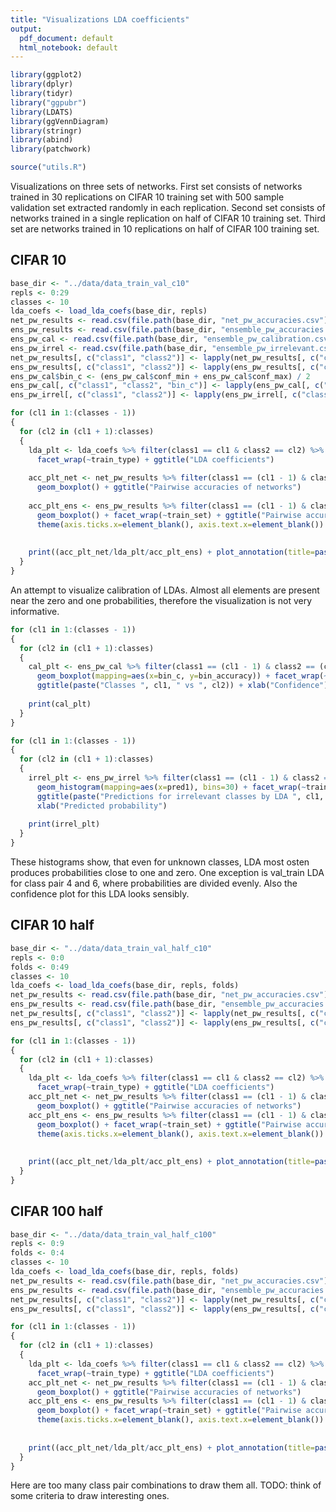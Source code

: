 ```yaml
---
title: "Visualizations LDA coefficients"
output:
  pdf_document: default
  html_notebook: default
---
```


```r
library(ggplot2)
library(dplyr)
library(tidyr)
library("ggpubr")
library(LDATS)
library(ggVennDiagram)
library(stringr)
library(abind)
library(patchwork)

source("utils.R")
```
Visualizations on three sets of networks. First set consists of networks trained in 30 replications on CIFAR 10 training set with 500 sample validation set extracted randomly in each replication. Second set consists of networks trained in a single replication on half of CIFAR 10 training set. Third set are networks trained in 10 replications on half of CIFAR 100 training set.


## CIFAR 10

```r
base_dir <- "../data/data_train_val_c10"
repls <- 0:29
classes <- 10
lda_coefs <- load_lda_coefs(base_dir, repls)
net_pw_results <- read.csv(file.path(base_dir, "net_pw_accuracies.csv"))
ens_pw_results <- read.csv(file.path(base_dir, "ensemble_pw_accuracies.csv"))
ens_pw_cal <- read.csv(file.path(base_dir, "ensemble_pw_calibration.csv"))
ens_pw_irrel <- read.csv(file.path(base_dir, "ensemble_pw_irrelevant.csv"))
net_pw_results[, c("class1", "class2")] <- lapply(net_pw_results[, c("class1", "class2")], as.factor)
ens_pw_results[, c("class1", "class2")] <- lapply(ens_pw_results[, c("class1", "class2")], as.factor)
ens_pw_cal$bin_c <- (ens_pw_cal$conf_min + ens_pw_cal$conf_max) / 2
ens_pw_cal[, c("class1", "class2", "bin_c")] <- lapply(ens_pw_cal[, c("class1", "class2", "bin_c")], as.factor)
ens_pw_irrel[, c("class1", "class2")] <- lapply(ens_pw_irrel[, c("class1", "class2")], as.factor)

```

```r
for (cl1 in 1:(classes - 1))
{
  for (cl2 in (cl1 + 1):classes)
  {
    lda_plt <- lda_coefs %>% filter(class1 == cl1 & class2 == cl2) %>% ggplot() + geom_boxplot(aes(x=coefficient, y=value)) +
      facet_wrap(~train_type) + ggtitle("LDA coefficients")
    
    acc_plt_net <- net_pw_results %>% filter(class1 == (cl1 - 1) & class2 == (cl2 - 1)) %>% ggplot(mapping=aes(x=network, y=accuracy)) + 
      geom_boxplot() + ggtitle("Pairwise accuracies of networks")
    
    acc_plt_ens <- ens_pw_results %>% filter(class1 == (cl1 - 1) & class2 == (cl2 - 1)) %>% ggplot(mapping=aes(y=accuracy)) +
      geom_boxplot() + facet_wrap(~train_set) + ggtitle("Pairwise accuracies of LDA output") +
      theme(axis.ticks.x=element_blank(), axis.text.x=element_blank())
    
    
    print((acc_plt_net/lda_plt/acc_plt_ens) + plot_annotation(title=paste("Classes ", cl1, " vs ", cl2)))
  }
}
```

An attempt to visualize calibration of LDAs. Almost all elements are present near the zero and one probabilities, therefore the visualization is not very informative.
```r
for (cl1 in 1:(classes - 1))
{
  for (cl2 in (cl1 + 1):classes)
  {
    cal_plt <- ens_pw_cal %>% filter(class1 == (cl1 - 1) & class2 == (cl2 - 1)) %>% ggplot() +
      geom_boxplot(mapping=aes(x=bin_c, y=bin_accuracy)) + facet_wrap(~train_set) +
      ggtitle(paste("Classes ", cl1, " vs ", cl2)) + xlab("Confidence") + ylab("Accuracy")
    
    print(cal_plt)
  }
}
```
```r
for (cl1 in 1:(classes - 1))
{
  for (cl2 in (cl1 + 1):classes)
  {
    irrel_plt <- ens_pw_irrel %>% filter(class1 == (cl1 - 1) & class2 == (cl2 - 1)) %>% ggplot() +
      geom_histogram(mapping=aes(x=pred1), bins=30) + facet_wrap(~train_set) +
      ggtitle(paste("Predictions for irrelevant classes by LDA ", cl1, " vs ", cl2)) +
      xlab("Predicted probability")
    
    print(irrel_plt)
  }
}
```
These histograms show, that even for unknown classes, LDA most osten produces probabilities close to one and zero. One exception is val_train LDA for class pair 4 and 6, where probabilities are divided evenly. Also the confidence plot for this LDA looks sensibly.


## CIFAR 10 half

```r
base_dir <- "../data/data_train_val_half_c10"
repls <- 0:0
folds <- 0:49
classes <- 10
lda_coefs <- load_lda_coefs(base_dir, repls, folds)
net_pw_results <- read.csv(file.path(base_dir, "net_pw_accuracies.csv"))
ens_pw_results <- read.csv(file.path(base_dir, "ensemble_pw_accuracies.csv"))
net_pw_results[, c("class1", "class2")] <- lapply(net_pw_results[, c("class1", "class2")], as.factor)
ens_pw_results[, c("class1", "class2")] <- lapply(ens_pw_results[, c("class1", "class2")], as.factor)
```

```r
for (cl1 in 1:(classes - 1))
{
  for (cl2 in (cl1 + 1):classes)
  {
    lda_plt <- lda_coefs %>% filter(class1 == cl1 & class2 == cl2) %>% ggplot() + geom_boxplot(aes(x=coefficient, y=value)) +
      facet_wrap(~train_type) + ggtitle("LDA coefficients")
    acc_plt_net <- net_pw_results %>% filter(class1 == (cl1 - 1) & class2 == (cl2 - 1)) %>% ggplot(mapping=aes(x=network, y=accuracy)) + 
      geom_boxplot() + ggtitle("Pairwise accuracies of networks")
    acc_plt_ens <- ens_pw_results %>% filter(class1 == (cl1 - 1) & class2 == (cl2 - 1)) %>% ggplot(mapping=aes(y=accuracy)) +
      geom_boxplot() + facet_wrap(~train_set) + ggtitle("Pairwise accuracies of LDA output") +
      theme(axis.ticks.x=element_blank(), axis.text.x=element_blank())
    
    
    print((acc_plt_net/lda_plt/acc_plt_ens) + plot_annotation(title=paste("Classes ", cl1, " vs ", cl2)))
  }
}
```

## CIFAR 100 half

```r
base_dir <- "../data/data_train_val_half_c100"
repls <- 0:9
folds <- 0:4
classes <- 10
lda_coefs <- load_lda_coefs(base_dir, repls, folds)
net_pw_results <- read.csv(file.path(base_dir, "net_pw_accuracies.csv"))
ens_pw_results <- read.csv(file.path(base_dir, "ensemble_pw_accuracies.csv"))
net_pw_results[, c("class1", "class2")] <- lapply(net_pw_results[, c("class1", "class2")], as.factor)
ens_pw_results[, c("class1", "class2")] <- lapply(ens_pw_results[, c("class1", "class2")], as.factor)
```

```r
for (cl1 in 1:(classes - 1))
{
  for (cl2 in (cl1 + 1):classes)
  {
    lda_plt <- lda_coefs %>% filter(class1 == cl1 & class2 == cl2) %>% ggplot() + geom_boxplot(aes(x=coefficient, y=value)) +
      facet_wrap(~train_type) + ggtitle("LDA coefficients")
    acc_plt_net <- net_pw_results %>% filter(class1 == (cl1 - 1) & class2 == (cl2 - 1)) %>% ggplot(mapping=aes(x=network, y=accuracy)) + 
      geom_boxplot() + ggtitle("Pairwise accuracies of networks")
    acc_plt_ens <- ens_pw_results %>% filter(class1 == (cl1 - 1) & class2 == (cl2 - 1)) %>% ggplot(mapping=aes(y=accuracy)) +
      geom_boxplot() + facet_wrap(~train_set) + ggtitle("Pairwise accuracies of LDA output") +
      theme(axis.ticks.x=element_blank(), axis.text.x=element_blank())
    
    
    print((acc_plt_net/lda_plt/acc_plt_ens) + plot_annotation(title=paste("Classes ", cl1, " vs ", cl2)))
  }
}
```

Here are too many class pair combinations to draw them all. TODO: think of some criteria to draw interesting ones. 
